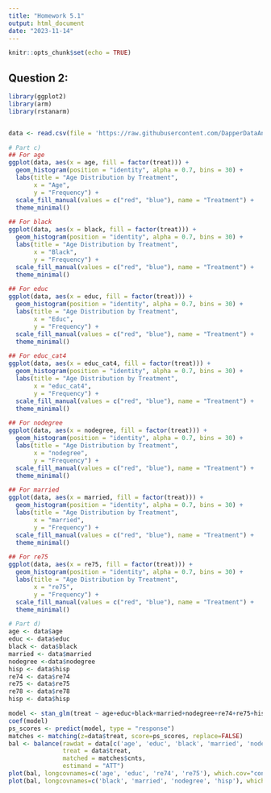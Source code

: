 ---
title: "Homework 5.1"
output: html_document
date: "2023-11-14"
---

```{r setup, include=FALSE}
knitr::opts_chunk$set(echo = TRUE)
```

## Question 2:
```{r}
library(ggplot2)
library(arm)
library(rstanarm)


data <- read.csv(file = 'https://raw.githubusercontent.com/DapperDataAnalyst/Causal_Inference/main/lalonde_5_1.csv', header = T)

# Part c)
## For age
ggplot(data, aes(x = age, fill = factor(treat))) +
  geom_histogram(position = "identity", alpha = 0.7, bins = 30) +
  labs(title = "Age Distribution by Treatment",
       x = "Age",
       y = "Frequency") +
  scale_fill_manual(values = c("red", "blue"), name = "Treatment") +
  theme_minimal()

## For black
ggplot(data, aes(x = black, fill = factor(treat))) +
  geom_histogram(position = "identity", alpha = 0.7, bins = 30) +
  labs(title = "Age Distribution by Treatment",
       x = "Black",
       y = "Frequency") +
  scale_fill_manual(values = c("red", "blue"), name = "Treatment") +
  theme_minimal()

## For educ
ggplot(data, aes(x = educ, fill = factor(treat))) +
  geom_histogram(position = "identity", alpha = 0.7, bins = 30) +
  labs(title = "Age Distribution by Treatment",
       x = "Educ",
       y = "Frequency") +
  scale_fill_manual(values = c("red", "blue"), name = "Treatment") +
  theme_minimal()

## For educ_cat4
ggplot(data, aes(x = educ_cat4, fill = factor(treat))) +
  geom_histogram(position = "identity", alpha = 0.7, bins = 30) +
  labs(title = "Age Distribution by Treatment",
       x = "educ_cat4",
       y = "Frequency") +
  scale_fill_manual(values = c("red", "blue"), name = "Treatment") +
  theme_minimal()

## For nodegree
ggplot(data, aes(x = nodegree, fill = factor(treat))) +
  geom_histogram(position = "identity", alpha = 0.7, bins = 30) +
  labs(title = "Age Distribution by Treatment",
       x = "nodegree",
       y = "Frequency") +
  scale_fill_manual(values = c("red", "blue"), name = "Treatment") +
  theme_minimal()

## For married
ggplot(data, aes(x = married, fill = factor(treat))) +
  geom_histogram(position = "identity", alpha = 0.7, bins = 30) +
  labs(title = "Age Distribution by Treatment",
       x = "married",
       y = "Frequency") +
  scale_fill_manual(values = c("red", "blue"), name = "Treatment") +
  theme_minimal()

## For re75
ggplot(data, aes(x = re75, fill = factor(treat))) +
  geom_histogram(position = "identity", alpha = 0.7, bins = 30) +
  labs(title = "Age Distribution by Treatment",
       x = "re75",
       y = "Frequency") +
  scale_fill_manual(values = c("red", "blue"), name = "Treatment") +
  theme_minimal()

# Part d)
age <- data$age
educ <- data$educ
black <- data$black
married <- data$married
nodegree <-data$nodegree
hisp <- data$hisp
re74 <- data$re74
re75 <- data$re75
re78 <- data$re78
hisp <- data$hisp

model <- stan_glm(treat ~ age+educ+black+married+nodegree+re74+re75+hisp, family=binomial(link="logit"), data=data, refresh=0)
coef(model)
ps_scores <- predict(model, type = "response")
matches <- matching(z=data$treat, score=ps_scores, replace=FALSE)
bal <- balance(rawdat = data[c('age', 'educ', 'black', 'married', 'nodegree', 're74', 're75', 'hisp')],
               treat = data$treat,
               matched = matches$cnts,
               estimand = "ATT")
plot(bal, longcovnames=c('age', 'educ', 're74', 're75'), which.cov="cont")
plot(bal, longcovnames=c('black', 'married', 'nodegree', 'hisp'), which.cov="binary")
```

